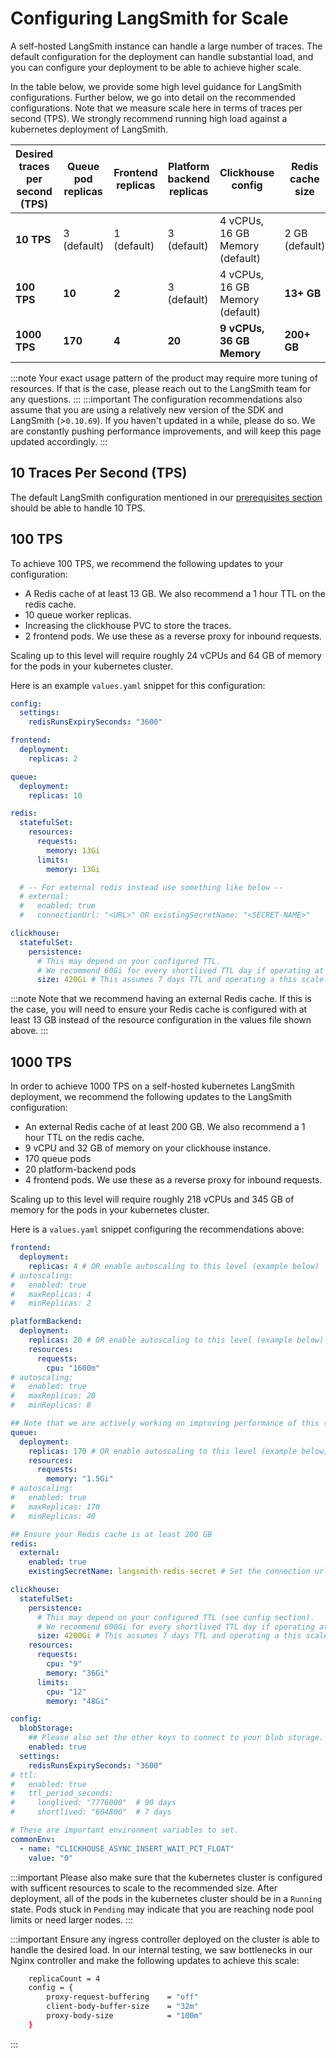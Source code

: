# Configuring LangSmith for Scale

A self-hosted LangSmith instance can handle a large number of traces. The default configuration for the deployment can handle substantial load, and you can configure your deployment to be able to achieve higher scale.

In the table below, we provide some high level guidance for LangSmith configurations. Further below, we go into detail on the recommended configurations. Note that we measure scale here in terms of traces per second (TPS). We strongly recommend running high load against a kubernetes deployment of LangSmith.

| Desired traces per second (TPS) | Queue pod replicas | Frontend replicas | Platform backend replicas | Clickhouse config               | Redis cache size |
| ------------------------------- | ------------------ | ----------------- | ------------------------- | ------------------------------- | ---------------- |
| **10 TPS**                      | 3 (default)        | 1 (default)       | 3 (default)               | 4 vCPUs, 16 GB Memory (default) | 2 GB (default)   |
| **100 TPS**                     | **10**             | **2**             | 3 (default)               | 4 vCPUs, 16 GB Memory (default) | **13+ GB**       |
| **1000 TPS**                    | **170**            | **4**             | **20**                    | **9 vCPUs, 36 GB Memory**       | **200+ GB**      |

:::note
Your exact usage pattern of the product may require more tuning of resources. If that is the case, please reach out to the LangSmith team for any questions.
:::
:::important
The configuration recommendations also assume that you are using a relatively new version of the SDK and LangSmith (>`0.10.69`). If you haven't updated in a while, please do so. We are constantly pushing performance improvements, and will keep this page updated accordingly.
:::

## 10 Traces Per Second (TPS)

The default LangSmith configuration mentioned in our [prerequisites section](../installation/kubernetes#prerequisites) should be able to handle 10 TPS.

## 100 TPS

To achieve 100 TPS, we recommend the following updates to your configuration:

- A Redis cache of at least 13 GB. We also recommend a 1 hour TTL on the redis cache.
- 10 queue worker replicas.
- Increasing the clickhouse PVC to store the traces.
- 2 frontend pods. We use these as a reverse proxy for inbound requests.

Scaling up to this level will require roughly 24 vCPUs and 64 GB of memory for the pods in your kubernetes cluster.

Here is an example `values.yaml` snippet for this configuration:

```yaml
config:
  settings:
    redisRunsExpirySeconds: "3600"

frontend:
  deployment:
    replicas: 2

queue:
  deployment:
    replicas: 10

redis:
  statefulSet:
    resources:
      requests:
        memory: 13Gi
      limits:
        memory: 13Gi

  # -- For external redis instead use something like below --
  # external:
  #   enabled: true
  #   connectionUrl: "<URL>" OR existingSecretName: "<SECRET-NAME>"

clickhouse:
  statefulSet:
    persistence:
      # This may depend on your configured TTL.
      # We recommend 60Gi for every shortlived TTL day if operating at this scale constantly.
      size: 420Gi # This assumes 7 days TTL and operating a this scale constantly.
```

:::note
Note that we recommend having an external Redis cache. If this is the case, you will need to ensure your Redis cache is configured with at least 13 GB instead of the resource configuration in the values file shown above.
:::

## 1000 TPS

In order to achieve 1000 TPS on a self-hosted kubernetes LangSmith deployment, we recommend the following updates to the LangSmith configuration:

- An external Redis cache of at least 200 GB. We also recommend a 1 hour TTL on the redis cache.
- 9 vCPU and 32 GB of memory on your clickhouse instance.
- 170 queue pods
- 20 platform-backend pods
- 4 frontend pods. We use these as a reverse proxy for inbound requests.

Scaling up to this level will require roughly 218 vCPUs and 345 GB of memory for the pods in your kubernetes cluster.

Here is a `values.yaml` snippet configuring the recommendations above:

```yaml
frontend:
  deployment:
    replicas: 4 # OR enable autoscaling to this level (example below)
# autoscaling:
#   enabled: true
#   maxReplicas: 4
#   minReplicas: 2

platformBackend:
  deployment:
    replicas: 20 # OR enable autoscaling to this level (example below)
    resources:
      requests:
        cpu: "1600m"
# autoscaling:
#   enabled: true
#   maxReplicas: 20
#   minReplicas: 8

## Note that we are actively working on improving performance of this service to reduce the number of replicas.
queue:
  deployment:
    replicas: 170 # OR enable autoscaling to this level (example below)
    resources:
      requests:
        memory: "1.5Gi"
# autoscaling:
#   enabled: true
#   maxReplicas: 170
#   minReplicas: 40

## Ensure your Redis cache is at least 200 GB
redis:
  external:
    enabled: true
    existingSecretName: langsmith-redis-secret # Set the connection url for your external Redis instance (200+ GB)

clickhouse:
  statefulSet:
    persistence:
      # This may depend on your configured TTL (see config section).
      # We recommend 600Gi for every shortlived TTL day if operating at this scale constantly.
      size: 4200Gi # This assumes 7 days TTL and operating a this scale constantly.
    resources:
      requests:
        cpu: "9"
        memory: "36Gi"
      limits:
        cpu: "12"
        memory: "48Gi"

config:
  blobStorage:
    ## Please also set the other keys to connect to your blob storage. See configuration section.
    enabled: true
  settings:
    redisRunsExpirySeconds: "3600"
# ttl:
#   enabled: true
#   ttl_period_seconds:
#     longlived: "7776000"  # 90 days
#     shortlived: "604800"  # 7 days

# These are important environment variables to set.
commonEnv:
  - name: "CLICKHOUSE_ASYNC_INSERT_WAIT_PCT_FLOAT"
    value: "0"
```

:::important
Please also make sure that the kubernetes cluster is configured with sufficent resources to scale to the recommended size. After deployment, all of the pods in the kubernetes cluster should be in a `Running` state. Pods stuck in `Pending` may indicate that you are reaching node pool limits or need larger nodes.
:::

:::important
Ensure any ingress controller deployed on the cluster is able to handle the desired load. In our internal testing, we saw bottlenecks in our Nginx controller and make the following updates to achieve this scale:

```bash
    replicaCount = 4
    config = {
        proxy-request-buffering    = "off"
        client-body-buffer-size    = "32m"
        proxy-body-size            = "100m"
    }
```

:::

